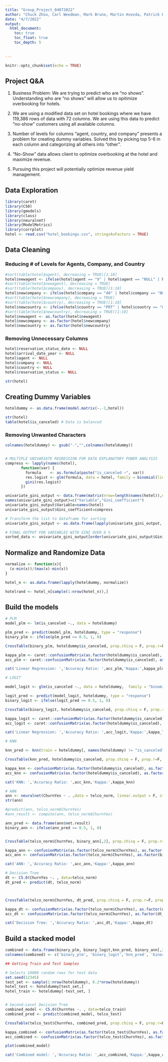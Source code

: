 ---
title: "Group_Project_04072022"
author: "Chuck Zhou, Carl Weedman, Mark Bruno, Martin Hvezda, Patrick Holstad, and Felipe Prata"
date: "4/7/2022"
output: 
  html_document:
    toc: true
    toc_float: true
    toc_depth: 5
    
    
---

```{r setup, include=FALSE}
knitr::opts_chunk$set(echo = TRUE)
```

## Project Q&A

1. Business Problem: We are trying to predict who are "no shows". Understanding who are "no shows" will allow us to opitimize overbooking for hotels.

2. We are using a modified data set on hotel bookings where we have 119,386 rows of data with 72 columns. We are using this data to predict "no-show" customers using all available columns.

3. Number of levels for columns "agent, country, and company" presents a problem for creating dummy variables. Solved this by picking top 5-6 in each column and categorizing all others into "other".

4. "No-Show" data allows client to optimize overbooking at the hotel and maximize revenue.

5. Pursuing this project will potentially optimize revenue yield management.

## Data Exploration
```{r}
library(caret)
library(C50)
library(gmodels)
library(class)
library(neuralnet)
library(ModelMetrics)
library(corrplot)
hotel <- read.csv("hotel_bookings.csv", stringsAsFactors = TRUE)
```
## Data Cleaning
### Reducing # of Levels for Agents, Company, and Country
```{r}
#sort(table(hotel$agent), decreasing = TRUE)[1:10]
hotel$newagent <- ifelse(hotel$agent == "9" | hotel$agent == "NULL" | hotel$agent == "240" | hotel$agent == "1"| hotel$agent == "14" | hotel$agent == "7" | hotel$agent == "6",  hotel$agent, "other")
#sort(table(hotel$newagent), decreasing = TRUE)
#sort(table(hotel$company), decreasing = TRUE)[1:10]
hotel$newcompany <- ifelse(hotel$company == "40" | hotel$company == "NULL" | hotel$company == "223" ,  hotel$company, "other")
#sort(table(hotel$newcompany), decreasing = TRUE)
#sort(table(hotel$country), decreasing = TRUE)[1:10]
hotel$newcountry <- ifelse(hotel$country == "PRT" | hotel$country == "GBR" | hotel$country == "FRA" | hotel$country == "ESP" | hotel$country == "DEU",  hotel$country, "other")
#sort(table(hotel$newcountry), decreasing = TRUE)[1:10]
hotel$newagent <- as.factor(hotel$newagent)
hotel$newcompany <- as.factor(hotel$newcompany)
hotel$newcountry <- as.factor(hotel$newcountry)
```

### Removing Unnecessary Columns
```{r}
hotel$reservation_status_date <- NULL
hotel$arrival_date_year <- NULL
hotel$agent <- NULL
hotel$company <- NULL
hotel$country <- NULL
hotel$reservation_status <- NULL

str(hotel)
```
## Creating Dummy Variables
```{r}
hoteldummy <- as.data.frame(model.matrix(~.-1,hotel))

str(hotel)
table(hotel$is_canceled) # Data is balanced
```
### Removing Unwanted Characters
```{r}
colnames(hoteldummy) <- gsub("-","",colnames(hoteldummy))


# MULTIPLE UNIVARIATE REGRESSION FOR DATA EXPLANATORY POWER ANALYSIS
compress <- lapply(names(hotel),
       function(var) {
         formula    <- as.formula(paste("is_canceled ~", var))
         res.logist <- glm(formula, data = hotel, family = binomial(link="logit"))
         gini(res.logist)
       })

univariate_gini_output <- data.frame(matrix(nrow=length(names(hotel)),ncol=2))
names(univariate_gini_output)=c("Variable","Gini_coefficient")
univariate_gini_output$Variable=names(hotel)
univariate_gini_output$Gini_coefficient=compress

# Transform the list to dataframe for sorting
univariate_gini_output <- as.data.frame(lapply(univariate_gini_output, unlist))

# FINAL OUTPUT FOR VARIABLES WITH GINI OVER 6 %
sorted_data <- univariate_gini_output[order(univariate_gini_output$Gini_coefficient,decreasing=TRUE),]
```
## Normalize and Randomize Data
```{r}
normalize <- function(x){
  (x-min(x))/(max(x)-min(x))
}

hotel_n <- as.data.frame(lapply(hoteldummy, normalize))

hotelrand <- hotel_n[sample(1:nrow(hotel_n)),]
```

## Build the models

```{r}

# PLM
model_plm <- lm(is_canceled ~., data = hoteldummy)

plm_pred <- predict(model_plm, hoteldummy, type = "response")
binary_plm <- ifelse(plm_pred >= 0.5, 1, 0)

CrossTable(binary_plm, hoteldummy$is_canceled, prop.chisq = F, prop.r=F, prop.t = F, dnn=c('Actuals','Prediction'))

kappa_plm <- caret::confusionMatrix(as.factor(hoteldummy$is_canceled), as.factor(binary_plm), positive = "1")$overall[2]
acc_plm <- caret::confusionMatrix(as.factor(hoteldummy$is_canceled), as.factor(binary_plm), positive = "1")$overall[1]

cat('Linear Regression: ','Accuracy Ratio: ',acc_plm,'Kappa:',kappa_plm)

# LOGIT

model_logit <- glm(is_canceled ~., data = hoteldummy,  family = "binomial")

logit_pred <- predict(model_logit, hoteldummy, type = "response")
binary_logit <- ifelse(logit_pred >= 0.5, 1, 0)

CrossTable(binary_logit, hoteldummy$is_canceled, prop.chisq = F, prop.r=F, prop.t = F, dnn=c('Actuals','Prediction'))

kappa_logit <- caret::confusionMatrix(as.factor(hoteldummy$is_canceled), as.factor(binary_logit), positive = "1")$overall[2]
acc_logit <- caret::confusionMatrix(as.factor(hoteldummy$is_canceled), as.factor(binary_logit), positive = "1")$overall[1]

cat('Linear Regression: ','Accuracy Ratio: ',acc_logit,'Kappa:',kappa_logit)

# KNN

knn_pred <- knn(train = hoteldummy[, names(hoteldummy) != "is_canceled"], test = hoteldummy[, names(hoteldummy) != "is_canceled"], cl = hoteldummy$is_canceled, k = 100) 

CrossTable(knn_pred, hoteldummy$is_canceled, prop.chisq = F, prop.r=F, prop.t = F, dnn=c('Actuals','Prediction'))

kappa_knn <- confusionMatrix(as.factor(hoteldummy$is_canceled), as.factor(knn_pred), positive = "1")$overall[2]
acc_knn <- confusionMatrix(as.factor(hoteldummy$is_canceled), as.factor(knn_pred), positive = "1")$overall[1]

cat('KNN: ','Accuracy Ratio: ',acc_knn,'Kappa:',kappa_knn)

# ANN
ann <- neuralnet(ChurnYes ~ . ,data = telco_norm, linear.output = F, stepmax = 1e8)
str(ann)

#predict(ann, telco_norm$ChurnYes)
#ann_result <- compute(ann, telco_norm$ChurnYes)

ann_pred <- data.frame(ann$net.result)
binary_ann <- ifelse(ann_pred >= 0.5, 1, 0)


CrossTable(telco_norm$ChurnYes, binary_ann[,2], prop.chisq = F, prop.r=F, prop.t = F, dnn=c('Actuals','Prediction'))

kappa_ann <- confusionMatrix(as.factor(telco_norm$ChurnYes), as.factor(binary_ann[,2]), positive = "1")$overall[2]
acc_ann <- confusionMatrix(as.factor(telco_norm$ChurnYes), as.factor(binary_ann[,2]), positive = "1")$overall[1]

cat('ANN: ','Accuracy Ratio: ',acc_ann,'Kappa:',kappa_ann)

# Decision Tree
dt <- C5.0(ChurnYes ~. , data=telco_norm)
dt_pred <- predict(dt, telco_norm)



CrossTable(telco_norm$ChurnYes, dt_pred, prop.chisq = F, prop.r=F, prop.t = F, dnn=c('Actuals','Prediction'))

kappa_dt <- confusionMatrix(as.factor(telco_norm$ChurnYes), as.factor(dt_pred), positive = "1")$overall[2]
acc_dt <- confusionMatrix(as.factor(telco_norm$ChurnYes), as.factor(dt_pred), positive = "1")$overall[1]

cat('Decision Tree: ','Accuracy Ratio: ',acc_dt,'Kappa:',kappa_dt)

```
## Build a stacked model


```{r warning= FALSE}
combined <- data.frame(binary_plm, binary_logit,knn_pred, binary_ann[,2],dt_pred,telco_norm$ChurnYes)
colnames(combined) <- c('binary_plm', 'binary_logit','knn_pred', 'binary_ann','dt_pred','ChurnYes')

## Getting Train and Test Samples

# Selects 10000 random rows for test data
set.seed(12345)
test_set <- sample(1:nrow(hoteldummy), 0.2*nrow(hoteldummy))
hotel_test <- hoteldummy[test_set,]
hotel_train <- hoteldummy[-test_set, ]


# Second-Level Decision Tree
combined_model <- C5.0(ChurnYes ~. , data=telco_train)
combined_pred <- predict(combined_model, telco_test)

CrossTable(telco_test$ChurnYes, combined_pred, prop.chisq = F, prop.r=F, prop.t = F, dnn=c('Actuals','Prediction'))

kappa_combined <- confusionMatrix(as.factor(telco_test$ChurnYes), as.factor(combined_pred), positive = "1")$overall[2]
acc_combined <- confusionMatrix(as.factor(telco_test$ChurnYes), as.factor(combined_pred), positive = "1")$overall[1]

plot(combined_model)

cat('Combined model: ','Accuracy Ratio: ',acc_combined,'Kappa:',kappa_combined)
```
